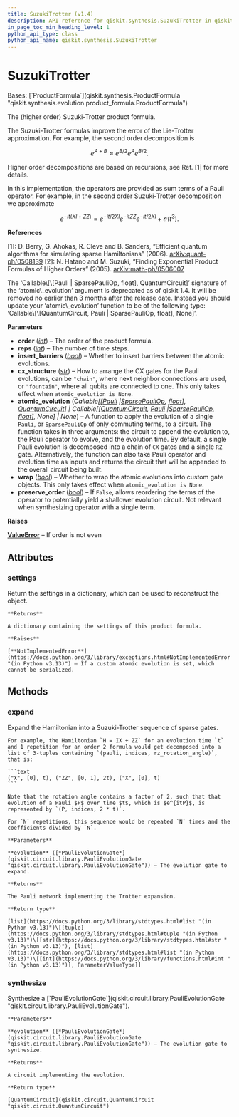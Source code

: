 ```yaml
---
title: SuzukiTrotter (v1.4)
description: API reference for qiskit.synthesis.SuzukiTrotter in qiskit v1.4
in_page_toc_min_heading_level: 1
python_api_type: class
python_api_name: qiskit.synthesis.SuzukiTrotter
---
```


# SuzukiTrotter

<Class id="qiskit.synthesis.SuzukiTrotter" isDedicatedPage={true} github="https://github.com/Qiskit/qiskit/tree/stable/1.4/qiskit/synthesis/evolution/suzuki_trotter.py#L35-L216" signature="qiskit.synthesis.SuzukiTrotter(order=2, reps=1, insert_barriers=False, cx_structure='chain', atomic_evolution=None, wrap=False, preserve_order=True)" modifiers="class">
  Bases: [`ProductFormula`](qiskit.synthesis.ProductFormula "qiskit.synthesis.evolution.product_formula.ProductFormula")

  The (higher order) Suzuki-Trotter product formula.

  The Suzuki-Trotter formulas improve the error of the Lie-Trotter approximation. For example, the second order decomposition is

$$
e^{A + B} \approx e^{B/2} e^{A} e^{B/2}.
$$

  Higher order decompositions are based on recursions, see Ref. \[1] for more details.

  In this implementation, the operators are provided as sum terms of a Pauli operator. For example, in the second order Suzuki-Trotter decomposition we approximate

$$
e^{-it(XI + ZZ)} = e^{-it/2 XI}e^{-it ZZ}e^{-it/2 XI} + \mathcal{O}(t^3).
$$

  **References**

  \[1]: D. Berry, G. Ahokas, R. Cleve and B. Sanders, “Efficient quantum algorithms for simulating sparse Hamiltonians” (2006). [arXiv:quant-ph/0508139](https://arxiv.org/abs/quant-ph/0508139) \[2]: N. Hatano and M. Suzuki, “Finding Exponential Product Formulas of Higher Orders” (2005). [arXiv:math-ph/0506007](https://arxiv.org/pdf/math-ph/0506007.pdf)

  <Admonition title="Deprecated since version 1.4" type="danger">
    The ‘Callable\[\[Pauli | SparsePauliOp, float], QuantumCircuit]’ signature of the ‘atomic\_evolution’ argument is deprecated as of qiskit 1.4. It will be removed no earlier than 3 months after the release date. Instead you should update your ‘atomic\_evolution’ function to be of the following type: ‘Callable\[\[QuantumCircuit, Pauli | SparsePauliOp, float], None]’.
  </Admonition>

  **Parameters**

  *   **order** ([*int*](https://docs.python.org/3/library/functions.html#int "(in Python v3.13)")) – The order of the product formula.
  *   **reps** ([*int*](https://docs.python.org/3/library/functions.html#int "(in Python v3.13)")) – The number of time steps.
  *   **insert\_barriers** ([*bool*](https://docs.python.org/3/library/functions.html#bool "(in Python v3.13)")) – Whether to insert barriers between the atomic evolutions.
  *   **cx\_structure** ([*str*](https://docs.python.org/3/library/stdtypes.html#str "(in Python v3.13)")) – How to arrange the CX gates for the Pauli evolutions, can be `"chain"`, where next neighbor connections are used, or `"fountain"`, where all qubits are connected to one. This only takes effect when `atomic_evolution is None`.
  *   **atomic\_evolution** (*Callable\[\[*[*Pauli*](qiskit.quantum_info.Pauli "qiskit.quantum_info.Pauli")  *|*[*SparsePauliOp*](qiskit.quantum_info.SparsePauliOp "qiskit.quantum_info.SparsePauliOp")*,* [*float*](https://docs.python.org/3/library/functions.html#float "(in Python v3.13)")*],* [*QuantumCircuit*](qiskit.circuit.QuantumCircuit "qiskit.circuit.QuantumCircuit")*] | Callable\[\[*[*QuantumCircuit*](qiskit.circuit.QuantumCircuit "qiskit.circuit.QuantumCircuit")*,* [*Pauli*](qiskit.quantum_info.Pauli "qiskit.quantum_info.Pauli")  *|*[*SparsePauliOp*](qiskit.quantum_info.SparsePauliOp "qiskit.quantum_info.SparsePauliOp")*,* [*float*](https://docs.python.org/3/library/functions.html#float "(in Python v3.13)")*], None] | None*) – A function to apply the evolution of a single [`Pauli`](qiskit.quantum_info.Pauli "qiskit.quantum_info.Pauli"), or [`SparsePauliOp`](qiskit.quantum_info.SparsePauliOp "qiskit.quantum_info.SparsePauliOp") of only commuting terms, to a circuit. The function takes in three arguments: the circuit to append the evolution to, the Pauli operator to evolve, and the evolution time. By default, a single Pauli evolution is decomposed into a chain of `CX` gates and a single `RZ` gate. Alternatively, the function can also take Pauli operator and evolution time as inputs and returns the circuit that will be appended to the overall circuit being built.
  *   **wrap** ([*bool*](https://docs.python.org/3/library/functions.html#bool "(in Python v3.13)")) – Whether to wrap the atomic evolutions into custom gate objects. This only takes effect when `atomic_evolution is None`.
  *   **preserve\_order** ([*bool*](https://docs.python.org/3/library/functions.html#bool "(in Python v3.13)")) – If `False`, allows reordering the terms of the operator to potentially yield a shallower evolution circuit. Not relevant when synthesizing operator with a single term.

  **Raises**

  [**ValueError**](https://docs.python.org/3/library/exceptions.html#ValueError "(in Python v3.13)") – If order is not even

  ## Attributes

  ### settings

  <Attribute id="qiskit.synthesis.SuzukiTrotter.settings">
    Return the settings in a dictionary, which can be used to reconstruct the object.

    **Returns**

    A dictionary containing the settings of this product formula.

    **Raises**

    [**NotImplementedError**](https://docs.python.org/3/library/exceptions.html#NotImplementedError "(in Python v3.13)") – If a custom atomic evolution is set, which cannot be serialized.
  </Attribute>

  ## Methods

  ### expand

  <Function id="qiskit.synthesis.SuzukiTrotter.expand" github="https://github.com/Qiskit/qiskit/tree/stable/1.4/qiskit/synthesis/evolution/suzuki_trotter.py#L131-L182" signature="expand(evolution)">
    Expand the Hamiltonian into a Suzuki-Trotter sequence of sparse gates.

    For example, the Hamiltonian `H = IX + ZZ` for an evolution time `t` and 1 repetition for an order 2 formula would get decomposed into a list of 3-tuples containing `(pauli, indices, rz_rotation_angle)`, that is:

    ```text
    ("X", [0], t), ("ZZ", [0, 1], 2t), ("X", [0], t)
    ```

    Note that the rotation angle contains a factor of 2, such that that evolution of a Pauli $P$ over time $t$, which is $e^{itP}$, is represented by `(P, indices, 2 * t)`.

    For `N` repetitions, this sequence would be repeated `N` times and the coefficients divided by `N`.

    **Parameters**

    **evolution** ([*PauliEvolutionGate*](qiskit.circuit.library.PauliEvolutionGate "qiskit.circuit.library.PauliEvolutionGate")) – The evolution gate to expand.

    **Returns**

    The Pauli network implementing the Trotter expansion.

    **Return type**

    [list](https://docs.python.org/3/library/stdtypes.html#list "(in Python v3.13)")\[[tuple](https://docs.python.org/3/library/stdtypes.html#tuple "(in Python v3.13)")\[[str](https://docs.python.org/3/library/stdtypes.html#str "(in Python v3.13)"), [list](https://docs.python.org/3/library/stdtypes.html#list "(in Python v3.13)")\[[int](https://docs.python.org/3/library/functions.html#int "(in Python v3.13)")], ParameterValueType]]
  </Function>

  ### synthesize

  <Function id="qiskit.synthesis.SuzukiTrotter.synthesize" github="https://github.com/Qiskit/qiskit/tree/stable/1.4/qiskit/synthesis/evolution/product_formula.py#L145-L167" signature="synthesize(evolution)">
    Synthesize a [`PauliEvolutionGate`](qiskit.circuit.library.PauliEvolutionGate "qiskit.circuit.library.PauliEvolutionGate").

    **Parameters**

    **evolution** ([*PauliEvolutionGate*](qiskit.circuit.library.PauliEvolutionGate "qiskit.circuit.library.PauliEvolutionGate")) – The evolution gate to synthesize.

    **Returns**

    A circuit implementing the evolution.

    **Return type**

    [QuantumCircuit](qiskit.circuit.QuantumCircuit "qiskit.circuit.QuantumCircuit")
  </Function>
</Class>

